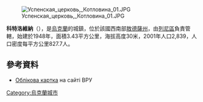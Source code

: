 [[Image:Успенская_церковь,_Котловина_01.JPG|right]]

{{coord|45|30|34|N|28|34|19|E|scale:30000|display=title}}

'''科特洛維納'''（{{lang-uk|Котловина}}），是[[烏克蘭|烏克蘭]]的城鎮，位於該國西南部[[敖德薩州|敖德薩州]]，由[[列尼區|列尼區]]負責管轄，始建於1948年，面積3.43平方公里，海拔高度30米，2001年人口2,839，人口密度每平方公里827.7人。

==參考資料==
* [http://w1.c1.rada.gov.ua/pls/z7502/A005?rdat1=11.12.2008&rf7571=22994 Облікова картка] на сайті ВРУ

{{Ukraine-geo-stub}}
[[Category:烏克蘭城市|Category:烏克蘭城市]]